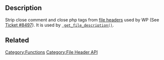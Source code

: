 {{Private}}

==Description==

Strip close comment and close php tags from [[File Header | file headers]] used by WP (See [http://core.trac.wordpress.org/ticket/8497 Ticket #8497]). It is used by <tt>[[Function_Reference/get_file_description | get_file_description()]]</tt>.

==Related==

{{Tag Footer}}

[[Category:Functions]]
[[Category:File Header API]]